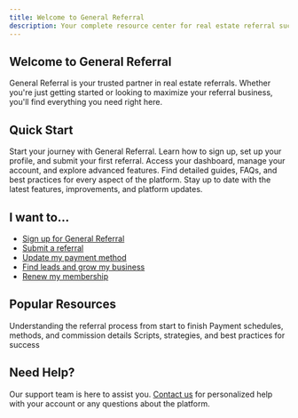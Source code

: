 ```yaml
---
title: Welcome to General Referral
description: Your complete resource center for real estate referral success
---
```


## Welcome to General Referral

General Referral is your trusted partner in real estate referrals. Whether you're just getting started or looking to maximize your referral business, you'll find everything you need right here.

## Quick Start

<CardGroup cols={2}>
  <Card
    title="New Members"
    icon="rocket"
    href="/getting-started/new-members"
  >
    Start your journey with General Referral. Learn how to sign up, set up your profile, and submit your first referral.
  </Card>
  <Card
    title="Current Members"
    icon="users"
    href="/getting-started/current-members"
  >
    Access your dashboard, manage your account, and explore advanced features.
  </Card>
  <Card
    title="Knowledge Base"
    icon="book-open"
    href="/knowledge-base"
  >
    Find detailed guides, FAQs, and best practices for every aspect of the platform.
  </Card>
  <Card
    title="What's New"
    icon="sparkles"
    href="/feature-updates"
  >
    Stay up to date with the latest features, improvements, and platform updates.
  </Card>
</CardGroup>

## I want to...

- [Sign up for General Referral](/knowledge-base/getting-started/how-to-sign-up)
- [Submit a referral](/knowledge-base/referral-transactions/how-to-submit-referral)
- [Update my payment method](/knowledge-base/membership-management/update-payment-method)
- [Find leads and grow my business](/knowledge-base/sales-training/finding-leads)
- [Renew my membership](/knowledge-base/membership-management/membership-renewal)

## Popular Resources

<CardGroup cols={3}>
  <Card
    title="How Referrals Work"
    href="/knowledge-base/referral-transactions"
  >
    Understanding the referral process from start to finish
  </Card>
  <Card
    title="Getting Paid"
    href="/knowledge-base/referral-transactions/how-to-get-paid"
  >
    Payment schedules, methods, and commission details
  </Card>
  <Card
    title="Sales Training"
    href="/knowledge-base/sales-training"
  >
    Scripts, strategies, and best practices for success
  </Card>
</CardGroup>

## Need Help?

Our support team is here to assist you. [Contact us](https://app.generalreferral.com/contact) for personalized help with your account or any questions about the platform.